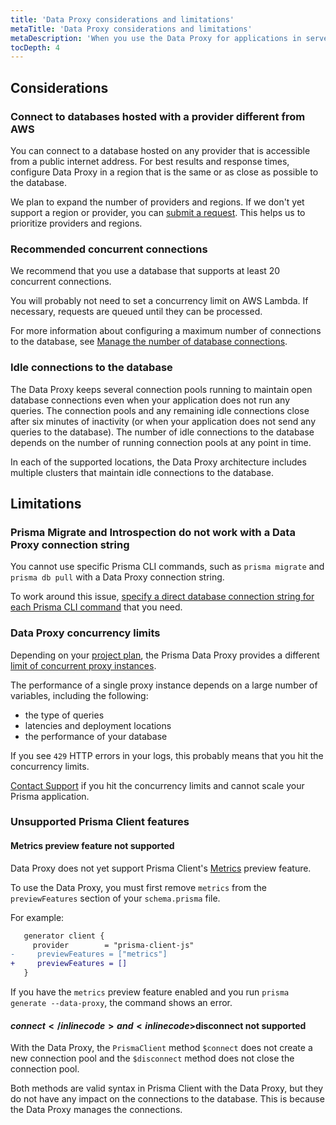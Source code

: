 ```yaml
---
title: 'Data Proxy considerations and limitations'
metaTitle: 'Data Proxy considerations and limitations'
metaDescription: 'When you use the Data Proxy for applications in serverless and edge runtimes, bear in mind a few considerations and learn about the current limitations.'
tocDepth: 4
---
```


## Considerations

### Connect to databases hosted with a provider different from AWS

You can connect to a database hosted on any provider that is accessible from a public internet address. For best results and response times, configure Data Proxy in a region that is the same or as close as possible to the database.

We plan to expand the number of providers and regions. If we don't yet support a region or provider, you can [submit a request](https://pris.ly/proxy-new-region). This helps us to prioritize providers and regions.

### Recommended concurrent connections

We recommend that you use a database that supports at least 20 concurrent connections.

You will probably not need to set a concurrency limit on AWS Lambda. If necessary, requests are queued until they can be processed.

For more information about configuring a maximum number of connections to the database, see [Manage the number of database connections](/data-platform/data-proxy/use-data-proxy#manage-the-number-of-database-connections).

### Idle connections to the database

The Data Proxy keeps several connection pools running to maintain open database connections even when your application does not run any queries. The connection pools and any remaining idle connections close after six minutes of inactivity (or when your application does not send any queries to the database). The number of idle connections to the database depends on the number of running connection pools at any point in time.

In each of the supported locations, the Data Proxy architecture includes multiple clusters that maintain idle connections to the database.

## Limitations

### Prisma Migrate and Introspection do not work with a Data Proxy connection string

You cannot use specific Prisma CLI commands, such as `prisma migrate` and `prisma db pull` with a Data Proxy connection string.

To work around this issue, [specify a direct database connection string for each Prisma CLI command](/data-platform/data-proxy/prisma-cli-with-data-proxy) that you need.

### Data Proxy concurrency limits

Depending on your [project plan](/data-platform/billing/plans-and-quotas), the Prisma Data Proxy provides a different [limit of concurrent proxy instances](/data-platform/about/limits-and-status#concurrency-limits-of-the-data-proxy).

The performance of a single proxy instance depends on a large number of variables, including the following:

- the type of queries
- latencies and deployment locations
- the performance of your database

If you see `429` HTTP errors in your logs, this probably means that you hit the concurrency limits.

[Contact Support](/data-platform/classic-projects/contact-support) if you hit the concurrency limits and cannot scale your Prisma application.

### Unsupported Prisma Client features

#### Metrics preview feature not supported

Data Proxy does not yet support Prisma Client's [Metrics](/concepts/components/prisma-client/metrics) preview feature.

To use the Data Proxy, you must first remove `metrics` from the `previewFeatures` section of your `schema.prisma` file.

For example:

```diff
   generator client {
     provider        = "prisma-client-js"
-     previewFeatures = ["metrics"]
+     previewFeatures = []
   }
```

If you have the `metrics` preview feature enabled and you run `prisma generate --data-proxy`, the command shows an error.

#### <inlinecode>$connect</inlinecode> and <inlinecode>$disconnect</inlinecode> not supported

With the Data Proxy, the `PrismaClient` method `$connect` does not create a new connection pool and the `$disconnect` method does not close the connection pool.

Both methods are valid syntax in Prisma Client with the Data Proxy, but they do not have any impact on the connections to the database. This is because the Data Proxy manages the connections.
